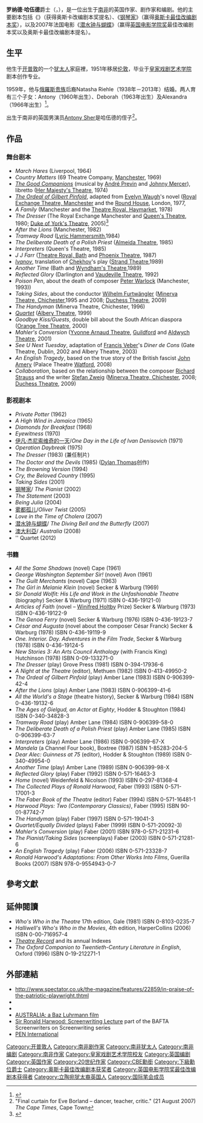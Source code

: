 {{Infobox person
| name         = 羅納德·哈伍德
| native_name  = Sir Ronald Harwood
| image        = 
| imagesize    = 
| caption      = 
| birth_name   = Ronald Horwitz
| birth_date   = {{Birth date|1934|11|9|df=y}}
| birth_place  = {{ZAF-1928}}[[開普省|開普省]][[開普敦|開普敦]]
| death_date   = {{Death date and age|2020|9|8|1934|11|9|df=yes}}
| death_place  = {{UK}}[[英格兰|英格兰]][[萨塞克斯郡|萨塞克斯郡]]
| occupation   = 作家、编剧
| years_active = 1960年至2015年
}}

'''罗纳德·哈伍德'''爵士{{CBE}}{{FRSL}}（{{lang-en|Sir Ronald Harwood}}，{{bd|1934年|11月9日|2020年|9月8日|catIdx=Harwood}}），是一位出生于[[南非|南非]]的英国作家、剧作家和编剧。他的主要剧本包括《{{le|化妝師 (1983年電影)|The Dresser (1983 film)|化妝師}}》（获得奥斯卡改编剧本奖提名）、《[[钢琴家_(电影)|钢琴家]]》（赢得[[奥斯卡最佳改编剧本奖|奥斯卡最佳改编剧本奖]]），以及2007年法国电影《[[潛水鐘與蝴蝶_(電影)|潜水钟与蝴蝶]]》（赢得[[英国电影学院奖|英国电影学院奖]]最佳改编剧本奖以及奥斯卡最佳改编剧本提名）。

== 生平 ==
他生于[[开普敦|开普敦]]的一个[[犹太人|犹太人]]家庭裡，1951年移居[[伦敦|伦敦]]，毕业于[[皇家戏剧艺术学院|皇家戏剧艺术学院]]剧本创作专业。

1959年，他与[[俄羅斯|俄羅斯]][[贵族|贵族]]后裔Natasha Riehle（1938年－2013年）结婚。两人育有三个子女：Antony（1960年出生）、Deborah（1963年出生）及Alexandra（1966年出生）<ref>{{cite web|title=Lady Harwood (1938–2013)|url=http://peeragenews.blogspot.co.uk/2013/07/lady-harwood-1938-2013.html|publisher=Peerage News|access-date=2014-07-19|archive-date=2016-03-04|archive-url=https://web.archive.org/web/20160304130358/http://peeragenews.blogspot.co.uk/2013/07/lady-harwood-1938-2013.html|dead-url=no}}</ref>。

出生于南非的英国男演员[[Antony_Sher|Antony Sher]]是哈伍德的侄子<ref>"Final curtain for Eve Borland – dancer, teacher, critic." (21 August 2007) ''The Cape Times'', Cape Town</ref>。

== 作品 ==
=== 舞台剧本 ===
*''March Hares'' (Liverpool, 1964)
*''Country Matters'' (69 Theatre Company, [[Manchester|Manchester]], 1969)
*''[[The_Good_Companions_(musical)|The Good Companions]]'' (musical by [[André_Previn|André Previn]] and [[Johnny_Mercer|Johnny Mercer]]), libretto ([[Her_Majesty's_Theatre|Her Majesty's Theatre]], 1974)
*''[[The_Ordeal_of_Gilbert_Pinfold|The Ordeal of Gilbert Pinfold]]'', adapted from [[Evelyn_Waugh|Evelyn Waugh]]'s novel ([[Royal_Exchange_Theatre,_Manchester|Royal Exchange Theatre, Manchester]] and the [[Roundhouse_(venue)|Round House]], London, 1977,
*''A Family'' (Manchester and the [[Theatre_Royal,_Haymarket|Theatre Royal, Haymarket]], 1978)
*''The Dresser'' (The Royal Exchange Manchester and [[Queen's_Theatre|Queen's Theatre]], 1980; [[Duke_of_York's_Theatre|Duke of York's Theatre]], 2005)<ref>{{Cite web |url=http://www.thestage.co.uk/reviews/review.php/5558/the-dresser |title=Stage review of the 2004-5 revival of ''The Dresser'' |access-date=2014-07-19 |archive-date=2014-07-28 |archive-url=https://web.archive.org/web/20140728102330/http://www.thestage.co.uk/reviews/review.php/5558/the-dresser |dead-url=no }}</ref>
*''After the Lions'' (Manchester, 1982)
*''Tramway Road'' ([[Lyric_Hammersmith|Lyric Hammersmith]],1984)
*''The Deliberate Death of a Polish Priest'' ([[Almeida_Theatre|Almeida Theatre]], 1985)
*''Interpreters'' (Queen's Theatre, 1985)
*''J J Farr'' ([[Theatre_Royal,_Bath|Theatre Royal, Bath]] and [[Phoenix_Theatre_(London)|Phoenix Theatre]], 1987)
*''[[Ivanov_(play)|Ivanov]]'', translation of [[Anton_Chekhov|Chekhov]]'s play ([[Novello_Theatre|Strand Theatre]],1989)
*''Another Time'' (Bath and [[Wyndham's_Theatre|Wyndham's Theatre]],1989)
*''Reflected Glory'' (Darlington and [[Vaudeville_Theatre|Vaudeville Theatre]], 1992)
*''Poison Pen'', about the death of composer [[Peter_Warlock|Peter Warlock]] (Manchester, 1993))
*''Taking Sides'', about the conductor [[Wilhelm_Furtwängler|Wilhelm Furtwängler]] ([[Minerva_Theatre,_Chichester|Minerva Theatre, Chichester]],1995 and 2008; [[Duchess_Theatre|Duchess Theatre]], 2009)
*''The Handyman'' (Minerva Theatre, Chichester, 1996)
*''[[Quartet_(Harwood)|Quartet]]'' ([[Albery_Theatre|Albery Theatre]], 1999)
*''Goodbye Kiss/Guests'', double bill about the South African diaspora ([[Orange_Tree_Theatre|Orange Tree Theatre]], 2000)
*''Mahler's Conversion'' ([[Yvonne_Arnaud_Theatre|Yvonne Arnaud Theatre]], [[Guildford|Guildford]] and [[Aldwych_Theatre|Aldwych Theatre]], 2001)
*''See U Next Tuesday'', adaptation of [[Francis_Veber|Francis Veber]]'s ''Diner de Cons'' (Gate Theatre, Dublin, 2002 and Albery Theatre, 2003)
*''An English Tragedy'', based on the true story of the British fascist [[John_Amery|John Amery]] (Palace Theatre [[Watford|Watford]], 2008)
*''Collaboration'', based on the relationship between the composer [[Richard_Strauss|Richard Strauss]] and the writer [[Stefan_Zweig|Stefan Zweig]] ([[Minerva_Theatre,_Chichester|Minerva Theatre, Chichester]], 2008; [[Duchess_Theatre|Duchess Theatre]], 2009)

=== 影视剧本 ===
*''Private Potter'' (1962)
*''A High Wind in Jamaica'' (1965)
*''Diamonds for Breakfast'' (1968)
*''Eyewitness'' (1970)
*[[伊凡·杰尼索维奇的一天|伊凡·杰尼索维奇的一天]]/''One Day in the Life of Ivan Denisovich'' (1971)
*''Operation Daybreak'' (1975)
* ''The Dresser'' (1983) (兼任制片)
*''The Doctor and the Devils'' (1985) ([[Dylan_Thomas|Dylan Thomas]]创作)
* ''The Browning Version'' (1994)
* ''Cry, the Beloved Country'' (1995)
*''Taking Sides'' (2001)
*[[钢琴家_(电影)|钢琴家]]/ ''The Pianist'' (2002)
*''The Statement'' (2003)
* ''Being Julia'' (2004)
* [[雾都孤儿_(2005年电影)|雾都孤儿]]/''Oliver Twist'' (2005)
* ''Love in the Time of Cholera'' (2007)
*[[潛水鐘與蝴蝶_(電影)|潜水钟与蝴蝶]]/ ''The Diving Bell and the Butterfly'' (2007)
*[[澳大利亞_(電影)|澳大利亞]]/ ''Australia'' (2008)
* '' Quartet (2012)

=== 书籍 ===
*''All the Same Shadows'' (novel) Cape (1961)
*''George Washington September Sir!'' (novel) Avon (1961)
*''The Guilt Merchants'' (novel) Cape (1963)
*''The Girl in Melanie Klein'' (novel) Secker & Warburg (1969)
*''Sir Donald Wolfit: His Life and Work in the Unfashionable Theatre'' (biography) Secker & Warburg (1971) ISBN 0-436-19121-0)
*''Articles of Faith'' (novel – [[Winifred_Holtby|Winifred Holtby]] Prize) Secker & Warburg (1973) ISBN 0-436-19122-9
*''The Genoa Ferry'' (novel) Secker & Warburg (1976) ISBN 0-436-19123-7
*''César and Augusta'' (novel about the composer César Franck) Secker & Warburg (1978) ISBN 0-436-19119-9
*''One. Interior. Day. Adventures in the Film Trade'', Secker & Warburg (1978) ISBN 0-436-19124-5
*''New Stories 3: An Arts Council Anthology'' (with Francis King) Hutchinson (1978) ISBN 0-09-133271-0
*''The Dresser'' (play) Grove Press (1981) ISBN 0-394-17936-6
*''A Night at the Theatre'' (editor), Methuen (1982) ISBN 0-413-49950-2
*''The Ordeal of Gilbert Pinfold'' (play) Amber Lane (1983) ISBN 0-906399-42-4
*''After the Lions'' (play) Amber Lane (1983) ISBN 0-906399-41-6
*''All the World's a Stage'' (theatre history), Secker & Warburg (1984) ISBN 0-436-19132-6
*''The Ages of Gielgud, an Actor at Eighty'', Hodder & Stoughton (1984) ISBN 0-340-34828-3
*''Tramway Road'' (play) Amber Lane (1984) ISBN 0-906399-58-0
*''The Deliberate Death of a Polish Priest'' (play) Amber Lane (1985) ISBN 0-906399-63-7
*''Interpreters'' (play) Amber Lane (1986) ISBN 0-906399-67-X
*''Mandela'' (a Channel Four book), Boxtree (1987) ISBN 1-85283-204-5
*''Dear Alec: Guinness at 75'' (editor), Hodder & Stoughton (1989) ISBN 0-340-49954-0
*''Another Time'' (play) Amber Lane (1989) ISBN 0-906399-98-X
*''Reflected Glory'' (play) Faber (1992) ISBN 0-571-16463-3
*''Home''           (novel)  Weidenfeld & Nicolson (1993) ISBN 0-297-81368-4
*''The Collected Plays of Ronald Harwood'', Faber (1993) ISBN 0-571-17001-3
*''The Faber Book of the Theatre'' (editor) Faber (1994) ISBN 0-571-16481-1
*''Harwood Plays: Two (Contemporary Classics)'', Faber (1995) ISBN 90-01-87742-7
*''The Handyman'' (play) Faber (1997) ISBN 0-571-19041-3
*''Quartet/Equally Divided'' (plays) Faber (1999) ISBN 0-571-20092-3)
*''Mahler's Conversion'' (play) Faber (2001) ISBN 978-0-571-21231-6
*''The Pianist/Taking Sides'' (screenplays) Faber (2003) ISBN 0-571-21281-6
*''An English Tragedy'' (play) Faber (2006) ISBN 0-571-23328-7
*''Ronald Harwood's Adaptations: From Other Works Into Films'', Guerilla Books (2007) ISBN 978-0-9554943-0-7

== 參考文獻 ==
{{Reflist}}

== 延伸閱讀 ==
* ''Who's Who in the Theatre'' 17th edition, Gale (1981) ISBN 0-8103-0235-7
* ''Halliwell's Who's Who in the Movies'', 4th edition, HarperCollins (2006) ISBN 0-00-716957-4
* ''[[Theatre_Record|Theatre Record]]'' and its annual Indexes
* ''The Oxford Companion to Twentieth-Century Literature in English'', Oxford (1996) ISBN 0-19-212271-1

== 外部連結 ==
* http://www.spectator.co.uk/the-magazine/features/22859/in-praise-of-the-patriotic-playwright.thtml {{WebCite|url=https://www.webcitation.org/67N9YHtYD?url=http://www.spectator.co.uk/essays/all/22859/in-praise-of-the-patriotic-playwright.thtml |date=20120503010453 |dateformat=iso }}
* {{IMDb name|0367838|Ronald Harwood}}
* {{IBDB name|id=6164|name=Ronald Harwood}}
* [http://www.australiamovie.net AUSTRALIA: a Baz Luhrmann film] {{Wayback|url=http://www.australiamovie.net/ |date=20080523225449 }}
* [https://web.archive.org/web/20110819115812/http://www.bafta.org/access-all-areas/screenwriting/lectures/sir-ronald-harwood-cbe,1432,BA.html Sir Ronald Harwood: Screenwriting Lecture] part of the BAFTA Screenwriters on Screenwriting series
* [http://pen-international.org/ PEN International] {{Wayback|url=http://pen-international.org/ |date=20190926113353 }}

{{奧斯卡最佳改編劇本獎}}
{{國家影評人協會獎最佳劇本}}
{{英国电影学院奖最佳改編劇本}}
{{Authority control}}

{{DEFAULTSORT:Harwood, Ronald}}
[[Category:开普敦人|Category:开普敦人]]
[[Category:南非剧作家|Category:南非剧作家]]
[[Category:南非犹太人|Category:南非犹太人]]
[[Category:南非编剧|Category:南非编剧]]
[[Category:南非作家|Category:南非作家]]
[[Category:皇家戏剧艺术学院校友|Category:皇家戏剧艺术学院校友]]
[[Category:英国编剧|Category:英国编剧]]
[[Category:英国作家|Category:英国作家]]
[[Category:20世纪作家|Category:20世纪作家]]
[[Category:CBE勳銜|Category:CBE勳銜]]
[[Category:下級勳位爵士|Category:下級勳位爵士]]
[[Category:奥斯卡最佳改编剧本获奖者|Category:奥斯卡最佳改编剧本获奖者]]
[[Category:英国电影学院奖最佳改编剧本获得者|Category:英国电影学院奖最佳改编剧本获得者]]
[[Category:立陶宛犹太裔英国人|Category:立陶宛犹太裔英国人]]
[[Category:国际笔会成员|Category:国际笔会成员]]